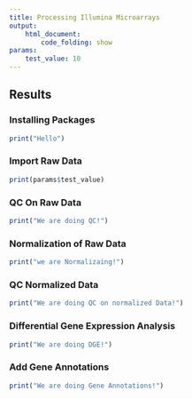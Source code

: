 ```yaml
---
title: Processing Illumina Microarrays
output: 
    html_document:
        code_folding: show
params:
    test_value: 10
---
```


## Results

### Installing Packages
```r
print("Hello")
```

### Import Raw Data
```r
print(params$test_value)
```

### QC On Raw Data
```r
print("We are doing QC!")
```

### Normalization of Raw Data
```r
print("we are Normalizaing!")
```

### QC Normalized Data
```r
print("We are doing QC on normalized Data!")
```

### Differential Gene Expression Analysis
```r
print("We are doing DGE!")
```


### Add Gene Annotations
```r
print("We are doing Gene Annotations!")
```